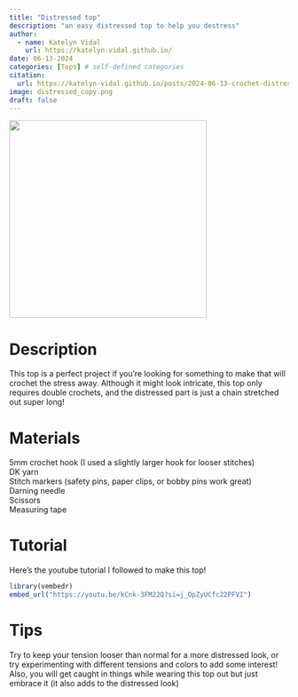 ```yaml
---
title: "Distressed top"
description: "an easy distressed top to help you destress"
author:
  - name: Katelyn Vidal
    url: https://katelyn-vidal.github.io/
date: 06-13-2024
categories: [Tops] # self-defined categories
citation: 
  url: https://katelyn-vidal.github.io/posts/2024-06-13-crochet-distressed-blog-post/ 
image: distressed_copy.png
draft: false 
---
```


![](distressed.png){fig-align="center" width="356"}

# Description

This top is a perfect project if you're looking for something to make that will crochet the stress away. Although it might look intricate, this top only requires double crochets, and the distressed part is just a chain stretched out super long!

# Materials

5mm crochet hook (I used a slightly larger hook for looser stitches)\
DK yarn\
Stitch markers (safety pins, paper clips, or bobby pins work great)\
Darning needle\
Scissors\
Measuring tape\

# Tutorial

Here's the youtube tutorial I followed to make this top!

```r
library(vembedr)
embed_url("https://youtu.be/kCnk-3FM22Q?si=j_OpZyUCfc22PFVI")
```

# Tips

Try to keep your tension looser than normal for a more distressed look, or try experimenting with different tensions and colors to add some interest! Also, you will get caught in things while wearing this top out but just embrace it (it also adds to the distressed look)
